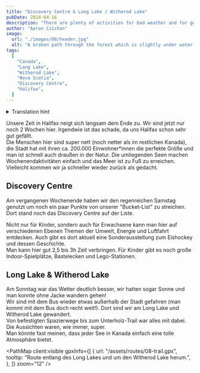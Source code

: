 ```yaml
---
title: "Discovery Centre & Long Lake / Witherod Lake"
pubDate: 2024-04-16
description: "There are plenty of activities for bad weather and for good weather. And we had both last weekend!"
author: "Aaron Czichon"
image:
  url: "./images/08/header.jpg"
  alt: "A broken path through the forest which is slightly under water."
tags:
  [
    "Canada",
    "Long Lake",
    "Witherod Lake",
    "Nova Scotia",
    "Discovery Centre",
    "Halifax",
  ]
---
```



<details>
  <summary>Translation hint</summary>
  We implemented the English version of this blog for you in June. We will publish
  all new blog entries also in English. Every entry before Jun 24th 2024 is automatically
  translated through DeepL. So please apologize if the translation is not perfect.
  If you want to read the original German entry, please switch to the German version
  of our blog.
</details>

Unsere Zeit in Halifax neigt sich langsam dem Ende zu. Wir sind jetzt nur noch 2 Wochen hier. Irgendwie ist das schade, da uns Halifax schon sehr gut gefällt.  
Die Menschen hier sind super nett (noch netter als im restlichen Kanada), die Stadt hat mit ihren ca. 200.000 Einwohner\*innen die perfekte Größe und man ist schnell auch draußen in der Natur. Die umliegenden Seen machen Wochenendaktivitäten einfach und das Meer ist zu Fuß zu erreichen.  
Vielleicht kommen wir ja schneller wieder zurück als gedacht.

## Discovery Centre

<DirectusImage assetId="a3840d94-bb33-4d25-916f-4d0f975cb975.jpg" />

Am vergangenen Wochenende haben wir den regenreichen Samstag genutzt um noch ein paar Punkte von unserer "Bucket-List" zu streichen. Dort stand noch das Discovery Centre auf der Liste.

<DirectusImage assetId="a55d59c3-930f-49c3-bc54-b86dd4d22c1b.jpg" />

Nicht nur für Kinder, sondern auch für Erwachsene kann man hier auf verschiedenen Ebenen Themen der Umwelt, Energie und Luftfahrt entdecken. Auch gibt es dort aktuell eine Sonderausstellung zum Eishockey und dessen Geschichte.  
Man kann hier gut 2,5 bis 3h Zeit verbringen. Für Kinder gibt es noch große Indoor-Spielplätze, Bastelecken und Lego-Stationen.

<DirectusImage assetId="c042ed58-fa97-457d-afe8-0ce648bd60f8.jpg" />

<DirectusImage assetId="29961d80-2cef-4aba-bfcc-bbcc6bac20d7.jpg" />

## Long Lake & Witherod Lake

Am Sonntag war das Wetter deutlich besser, wir hatten sogar Sonne und man konnte ohne Jacke wandern gehen!  
Wir sind mit dem Bus wieder etwas außerhalb der Stadt gefahren (man kommt mit dem Bus doch recht weit!). Dort sind wir am Long Lake und Witherod Lake gewandert.  
Von befestigten Spazierwege bis zum Unterholz-Trail war alles mit dabei. Die Aussichten waren, wie immer, super.  
Man könnte fast meinen, dass jeder See in Kanada einfach eine tolle Atmosphäre bietet.

<PathMap
  client:visible
  gpxInfo={[
    {
      url: "/assets/routes/08-trail.gpx",
      tooltip: "Route entlang des Long Lakes und um den Witherod Lake herum.",
    },
  ]}
  zoom="12"
/>
<br />

<DirectusImage assetId="6bb4174d-59ec-4679-bd89-efb071fd26a2.jpg" />

<DirectusImage assetId="08058828-e5b6-4cf5-b666-3bbfbfebd46a.jpg" />

<DirectusImage assetId="99fb007e-7d21-4130-8b95-db55ad1eceaf.jpg" />
